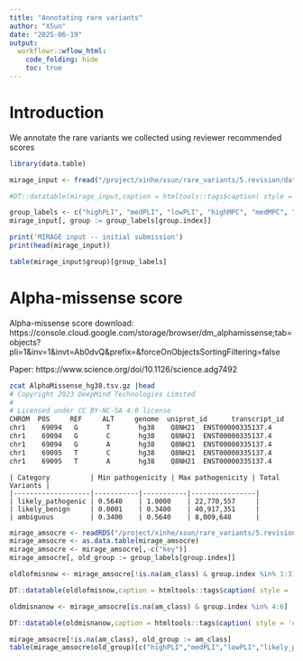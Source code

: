 ```yaml
---
title: "Annotating rare variants"
author: "XSun"
date: "2025-06-19"
output:
  workflowr::wflow_html:
    code_folding: hide
    toc: true
---
```


# Introduction

We annotate the rare variants we collected using reviewer recommended scores 

```r
library(data.table)

mirage_input <- fread("/project/xinhe/xsun/rare_variants/5.revision/data/mirage_input_20231013.txt",header = T)

#DT::datatable(mirage_input,caption = htmltools::tags$caption( style = 'caption-side: left; text-align: left; color:black;  font-size:150% ;','MIRAGE input -- initial submission'),options = list(pageLength = 10) )

group_labels <- c("highPLI", "medPLI", "lowPLI", "highMPC", "medMPC", "lowMPC")
mirage_input[, group := group_labels[group.index]]

print('MIRAGE input -- initial submission')
print(head(mirage_input))

table(mirage_input$group)[group_labels]
```


# Alpha-missense score

Alpha-missense score download: https://console.cloud.google.com/storage/browser/dm_alphamissense;tab=objects?pli=1&inv=1&invt=Ab0dvQ&prefix=&forceOnObjectsSortingFiltering=false

Paper: https://www.science.org/doi/10.1126/science.adg7492

```bash
zcat AlphaMissense_hg38.tsv.gz |head
# Copyright 2023 DeepMind Technologies Limited
#
# Licensed under CC BY-NC-SA 4.0 license
CHROM  POS     REF     ALT     genome  uniprot_id      transcript_id   protein_variant am_pathogenicity        am_class
chr1    69094   G       T       hg38    Q8NH21  ENST00000335137.4       V2L     0.2937  likely_benign
chr1    69094   G       C       hg38    Q8NH21  ENST00000335137.4       V2L     0.2937  likely_benign
chr1    69094   G       A       hg38    Q8NH21  ENST00000335137.4       V2M     0.3296  likely_benign
chr1    69095   T       C       hg38    Q8NH21  ENST00000335137.4       V2A     0.2609  likely_benign
chr1    69095   T       A       hg38    Q8NH21  ENST00000335137.4       V2E     0.2922  likely_benign
```

```
| Category          | Min pathogenicity | Max pathogenicity | Total Variants |
|-------------------|-----------|-----------|----------------|
| likely_pathogenic | 0.5640    | 1.0000    | 22,770,557     |
| likely_benign     | 0.0001    | 0.3400    | 40,917,351     |
| ambiguous         | 0.3400    | 0.5640    | 8,009,648      |
```


```r
mirage_amsocre <- readRDS("/project/xinhe/xsun/rare_variants/5.revision/data/mirage_input_amscores.RDS")
mirage_amsocre <- as.data.table(mirage_amsocre)
mirage_amsocre <- mirage_amsocre[,-c("key")]
mirage_amsocre[, old_group := group_labels[group.index]]

oldlofmisnow <- mirage_amsocre[!is.na(am_class) & group.index %in% 1:3]

DT::datatable(oldlofmisnow,caption = htmltools::tags$caption( style = 'caption-side: left; text-align: left; color:black;  font-size:150% ;','Variants annotated as LoF before but missense now'),options = list(pageLength = 5) )

oldmisnanow <- mirage_amsocre[is.na(am_class) & group.index %in% 4:6]

DT::datatable(oldmisnanow,caption = htmltools::tags$caption( style = 'caption-side: left; text-align: left; color:black;  font-size:150% ;','Variants annotated as missense before but have no am_pathogenicity now'),options = list(pageLength = 5) )

mirage_amsocre[!is.na(am_class), old_group := am_class]
table(mirage_amsocre$old_group)[c("highPLI","medPLI","lowPLI","likely_pathogenic","ambiguous","likely_benign")]

```


